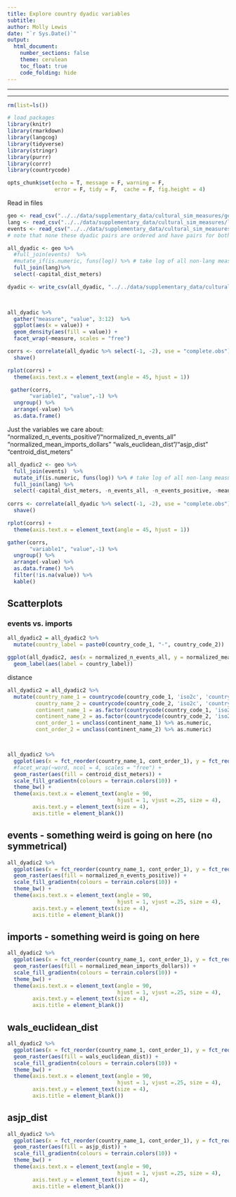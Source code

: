 ```yaml
---
title: Explore country dyadic variables
subtitle: 
author: Molly Lewis 
date: "`r Sys.Date()`"
output: 
  html_document:
    number_sections: false
    theme: cerulean
    toc_float: true
    code_folding: hide
---
```

  
******
******

```r
rm(list=ls())

# load packages
library(knitr)
library(rmarkdown)
library(langcog)
library(tidyverse)
library(stringr)
library(purrr)
library(corrr)
library(countrycode)

opts_chunk$set(echo = T, message = F, warning = F, 
               error = F, tidy = F,  cache = F, fig.height = 4)
``` 

Read in files
```r
geo <- read_csv("../../data/supplementary_data/cultural_sim_measures/geo/all_google_geo_dists.csv")
lang <- read_csv("../../data/supplementary_data/cultural_sim_measures/lang/all_google_lang_dists.csv")
events <- read_csv("../../data/supplementary_data/cultural_sim_measures/events/all_google_event_dists.csv")
# note that none these dyadic pairs are ordered and have pairs for both, e.g, US-GB and GB-US
```

```r
all_dyadic <- geo %>%
  #full_join(events)  %>%
  #mutate_if(is.numeric, funs(log)) %>% # take log of all non-lang measures
  full_join(lang)%>%
  select(-capital_dist_meters)

dyadic <- write_csv(all_dyadic, "../../data/supplementary_data/cultural_sim_measures/all_dyadic_vars.csv") 


  
all_dyadic %>%
  gather("measure", "value", 3:12)  %>%
  ggplot(aes(x = value)) +
  geom_density(aes(fill = value)) +
  facet_wrap(~measure, scales = "free")

corrs <- correlate(all_dyadic %>% select(-1, -2), use = "complete.obs")  %>%
  shave()

rplot(corrs) +
  theme(axis.text.x = element_text(angle = 45, hjust = 1))

 gather(corrs, 
       "variable1", "value",-1) %>%
  ungroup() %>%
  arrange(-value) %>%
  as.data.frame()
```


Just the variables we care about: "normalized_n_events_positive"/"normalized_n_events_all" 
"normalized_mean_imports_dollars"
"wals_euclidean_dist"/"asjp_dist"             
"centroid_dist_meters"            
```r
all_dyadic2 <- geo %>%
  full_join(events)  %>%
  mutate_if(is.numeric, funs(log)) %>% # take log of all non-lang measures
  full_join(lang) %>%
  select(-capital_dist_meters, -n_events_all, -n_events_positive, -mean_imports_dollars)
  
corrs <- correlate(all_dyadic %>% select(-1, -2), use = "complete.obs")  %>%
  shave()

rplot(corrs) +
  theme(axis.text.x = element_text(angle = 45, hjust = 1))

gather(corrs, 
       "variable1", "value",-1) %>%
  ungroup() %>%
  arrange(-value) %>%
  as.data.frame() %>%
  filter(!is.na(value)) %>%
  kable()
```

## Scatterplots{.tabset}

### events vs. imports
```r
all_dyadic2 = all_dyadic2 %>%
  mutate(country_label = paste0(country_code_1, "-", country_code_2))

ggplot(all_dyadic2, aes(x = normalized_n_events_all, y = normalized_mean_imports_dollars)) +
  geom_label(aes(label = country_label))

```

distance
```r

all_dyadic2 = all_dyadic2 %>%
  mutate(country_name_1 = countrycode(country_code_1, 'iso2c', 'country.name'),
         country_name_2 = countrycode(country_code_2, 'iso2c', 'country.name'),
         continent_name_1 = as.factor(countrycode(country_code_1, 'iso2c', 'continent')),
         continent_name_2 = as.factor(countrycode(country_code_2, 'iso2c', 'continent')),
         cont_order_1 = unclass(continent_name_1) %>% as.numeric,
         cont_order_2 = unclass(continent_name_2) %>% as.numeric) 



all_dyadic2 %>%
  ggplot(aes(x = fct_reorder(country_name_1, cont_order_1), y = fct_reorder(country_name_2, cont_order_2))) +
  #facet_wrap(~word, ncol = 4, scales = "free") +
  geom_raster(aes(fill = centroid_dist_meters)) +
  scale_fill_gradientn(colours = terrain.colors(10)) +
  theme_bw() +
  theme(axis.text.x = element_text(angle = 90, 
                                   hjust = 1, vjust =.25, size = 4),
        axis.text.y = element_text(size = 4),
        axis.title = element_blank())
```

## events - something weird is going on here (no symmetrical)
```r
all_dyadic2 %>%
  ggplot(aes(x = fct_reorder(country_name_1, cont_order_1), y = fct_reorder(country_name_2, cont_order_2))) +
  geom_raster(aes(fill = normalized_n_events_positive)) +
  scale_fill_gradientn(colours = terrain.colors(10)) +
  theme_bw() +
  theme(axis.text.x = element_text(angle = 90, 
                                   hjust = 1, vjust =.25, size = 4),
        axis.text.y = element_text(size = 4),
        axis.title = element_blank())
```

## imports - something weird is going on here
```r
all_dyadic2 %>%
  ggplot(aes(x = fct_reorder(country_name_1, cont_order_1), y = fct_reorder(country_name_2, cont_order_2))) +
  geom_raster(aes(fill = normalized_mean_imports_dollars)) +
  scale_fill_gradientn(colours = terrain.colors(10)) +
  theme_bw() +
  theme(axis.text.x = element_text(angle = 90, 
                                   hjust = 1, vjust =.25, size = 4),
        axis.text.y = element_text(size = 4),
        axis.title = element_blank())
```

## wals_euclidean_dist
```r
all_dyadic2 %>%
  ggplot(aes(x = fct_reorder(country_name_1, cont_order_1), y = fct_reorder(country_name_2, cont_order_2))) +
  geom_raster(aes(fill = wals_euclidean_dist)) +
  scale_fill_gradientn(colours = terrain.colors(10)) +
  theme_bw() +
  theme(axis.text.x = element_text(angle = 90, 
                                   hjust = 1, vjust =.25, size = 4),
        axis.text.y = element_text(size = 4),
        axis.title = element_blank())
```


## asjp_dist
```r
all_dyadic2 %>%
  ggplot(aes(x = fct_reorder(country_name_1, cont_order_1), y = fct_reorder(country_name_2, cont_order_2))) +
  geom_raster(aes(fill = asjp_dist)) +
  scale_fill_gradientn(colours = terrain.colors(10)) +
  theme_bw() +
  theme(axis.text.x = element_text(angle = 90, 
                                   hjust = 1, vjust =.25, size = 4),
        axis.text.y = element_text(size = 4),
        axis.title = element_blank())
```
